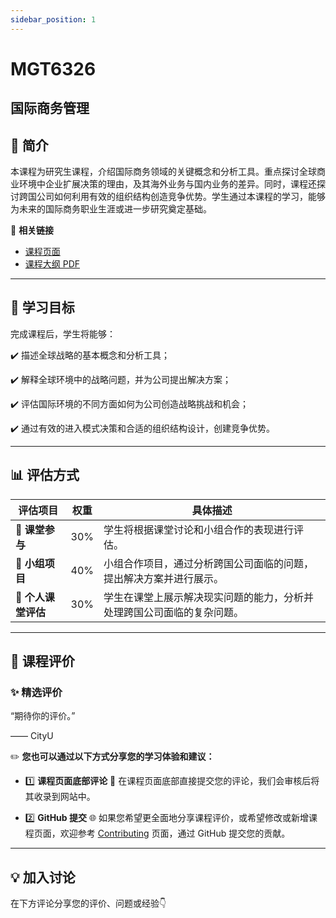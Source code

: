 ```yaml
---
sidebar_position: 1
---
```


# MGT6326
## 国际商务管理

## **📘 简介**
本课程为研究生课程，介绍国际商务领域的关键概念和分析工具。重点探讨全球商业环境中企业扩展决策的理由，及其海外业务与国内业务的差异。同时，课程还探讨跨国公司如何利用有效的组织结构创造竞争优势。学生通过本课程的学习，能够为未来的国际商务职业生涯或进一步研究奠定基础。

🔗 **相关链接**
- [课程页面](https://www.cityu.edu.hk/catalogue/pg/202425/course/MGT6326.htm)
- [课程大纲 PDF](https://www.cityu.edu.hk/catalogue/pg/202425/course/MGT6326.pdf)

---

## **🎯 学习目标**

完成课程后，学生将能够：

✔️ 描述全球战略的基本概念和分析工具；

✔️ 解释全球环境中的战略问题，并为公司提出解决方案；

✔️ 评估国际环境的不同方面如何为公司创造战略挑战和机会；

✔️ 通过有效的进入模式决策和合适的组织结构设计，创建竞争优势。

---

## **📊 评估方式**

| **评估项目**           | **权重** | **具体描述**                                                                                       |
|-----------------------|---------|---------------------------------------------------------------------------------------------------|
| **📄 课堂参与**        | 30%     | 学生将根据课堂讨论和小组合作的表现进行评估。                                                       |
| **📄 小组项目**        | 40%     | 小组合作项目，通过分析跨国公司面临的问题，提出解决方案并进行展示。                               |
| **📄 个人课堂评估**    | 30%     | 学生在课堂上展示解决现实问题的能力，分析并处理跨国公司面临的复杂问题。                           |

---

## **💬 课程评价**

### ✨ **精选评价**
<div className={commentStyles.commentBox}>
    <p className={commentStyles.commentText}>
        “期待你的评价。”
    </p>
    <p className={commentStyles.commentAuthor}>—— CityU</p>
</div>

✏️ **您也可以通过以下方式分享您的学习体验和建议：**

- 1️⃣ **课程页面底部评论**
💬 在课程页面底部直接提交您的评论，我们会审核后将其收录到网站中。

- 2️⃣ **GitHub 提交**
🌐 如果您希望更全面地分享课程评价，或希望修改或新增课程页面，欢迎参考 [Contributing](/contributing) 页面，通过 GitHub 提交您的贡献。


---

## **💡 加入讨论**

在下方评论分享您的评价、问题或经验👇
<Utterances />
